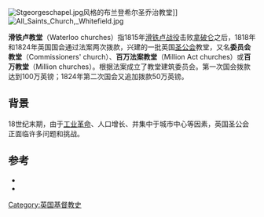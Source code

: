 {{NoteTA|1=zh-hans:滑铁卢;zh-hk:窩打老;zh-tw:滑鐵盧;}}[[File:Stgeorgeschapel.jpg|thumb]]风格的布兰登希尔圣乔治教堂]]
[[File:All_Saints_Church,_Whitefield.jpg|thumb]]

'''滑铁卢教堂'''（Waterloo churches）指1815年[[滑铁卢战役|滑铁卢战役]]击败[[拿破仑|拿破仑]]之后，1818年和1824年英国国会通过法案两次拨款，兴建的一批英国[[圣公会|圣公会]]教堂，又名'''委员会教堂'''（Commissioners' church）、'''百万法案教堂'''（Million Act churches）或'''百万教堂'''（Million churches）。根据法案成立了教堂建筑委员会。第一次国会拨款达到100万英镑；1824年第二次国会又追加拨款50万英镑。

==背景==
18世纪末期，由于[[工业革命|工业革命]]、人口增长、并集中于城市中心等因素，英国圣公会正面临许多问题和挑战。 

==参考==
{{Reflist|colwidth=30em}}
{{refbegin}}
*{{Citation | last = Parsons | first = Gerald | contribution = Reform, Revival and Realignment: The Experience of Victoria Anglicanism | year = 1988 | title = Religion in Victorian Britain  |  editor-last = Parsons | editor-first = Gerald  | volume = I: Traditions | pages =  | place = Manchester  | publisher = [[Manchester_University_Press|Manchester University Press]]  | id = | isbn = 0-7190-2511-7}}
*{{Citation | last = Port| first = M. H.| author-link = | publication-date = | date = | year = 2006| title = 600 New Churches: the Church Building Commission 1818-1856 | edition = 2nd| volume = | series = | publication-place = Reading| place = | publisher = Spire Books| pages = | page = | id = | isbn = 978-1-904965-08-4| doi = | oclc = | url = | accessdate =}}
{{refend}}

[[Category:英国基督教史|Category:英国基督教史]]